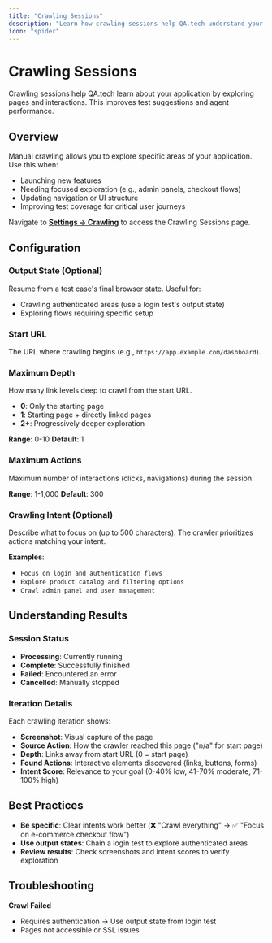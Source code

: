 ```yaml
---
title: "Crawling Sessions"
description: "Learn how crawling sessions help QA.tech understand your application and improve test suggestions"
icon: "spider"
---
```


# Crawling Sessions

Crawling sessions help QA.tech learn about your application by exploring pages and interactions. This improves test suggestions and agent performance.

## Overview

Manual crawling allows you to explore specific areas of your application. Use this when:

- Launching new features
- Needing focused exploration (e.g., admin panels, checkout flows)
- Updating navigation or UI structure
- Improving test coverage for critical user journeys

Navigate to [**Settings → Crawling**](https://app.qa.tech/dashboard/current-project/settings/crawling) to access the Crawling Sessions page.

## Configuration

### Output State (Optional)

Resume from a test case's final browser state. Useful for:

- Crawling authenticated areas (use a login test's output state)
- Exploring flows requiring specific setup

### Start URL

The URL where crawling begins (e.g., `https://app.example.com/dashboard`).

### Maximum Depth

How many link levels deep to crawl from the start URL.

- **0**: Only the starting page
- **1**: Starting page + directly linked pages
- **2+**: Progressively deeper exploration

**Range**: 0-10
**Default**: 1

### Maximum Actions

Maximum number of interactions (clicks, navigations) during the session.

**Range**: 1-1,000
**Default**: 300

### Crawling Intent (Optional)

Describe what to focus on (up to 500 characters). The crawler prioritizes actions matching your intent.

**Examples**:

- `Focus on login and authentication flows`
- `Explore product catalog and filtering options`
- `Crawl admin panel and user management`

## Understanding Results

### Session Status

- **Processing**: Currently running
- **Complete**: Successfully finished
- **Failed**: Encountered an error
- **Cancelled**: Manually stopped

### Iteration Details

Each crawling iteration shows:

- **Screenshot**: Visual capture of the page
- **Source Action**: How the crawler reached this page ("n/a" for start page)
- **Depth**: Links away from start URL (0 = start page)
- **Found Actions**: Interactive elements discovered (links, buttons, forms)
- **Intent Score**: Relevance to your goal (0-40% low, 41-70% moderate, 71-100% high)

## Best Practices

- **Be specific**: Clear intents work better (❌ "Crawl everything" → ✅ "Focus on e-commerce checkout flow")
- **Use output states**: Chain a login test to explore authenticated areas
- **Review results**: Check screenshots and intent scores to verify exploration

## Troubleshooting

**Crawl Failed**

- Requires authentication → Use output state from login test
- Pages not accessible or SSL issues
